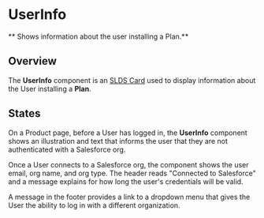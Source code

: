 
<Meta title="Plans/UserInfo/Docs" />

# UserInfo

** Shows information about the user installing a Plan.**

## Overview

The **UserInfo** component is an
[SLDS Card](https://react.lightningdesignsystem.com/components/cards/) used to
display information about the User installing a **Plan**.

## States

On a Product page, before a User has logged in, the **UserInfo** component shows
an illustration and text that informs the user that they are not authenticated
with a Salesforce org.

<Story
  id="plans-userinfo-examples--user-info-component&args=user:Logged+Out"
  height="330px"
/>

Once a User connects to a Salesforce org, the component shows the user email,
org name, and org type. The header reads "Connected to Salesforce" and a message
explains for how long the user's credentials will be valid.

<Story
  id="plans-userinfo-examples--user-info-component&args=user:Logged+In"
  height="330px"
/>

A message in the footer provides a link to a dropdown menu that gives the User
the ability to log in with a different organization.
